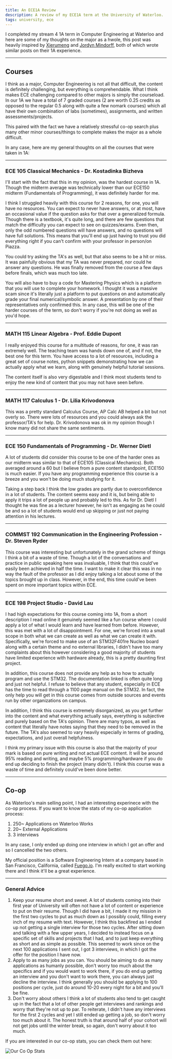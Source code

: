 ```yaml
---
title: An ECE1A Review
description: A review of my ECE1A term at the University of Waterloo.
tags: university, ece
---
```


I completed my stream 4 1A term in Computer Engineering at Waterloo and here are some of my thoughts on the major as a hwole, this post was heavily inspired by [Xierumeng](https://xierumeng.github.io/blog/3-2) and [Jordyn Mindorff](https://mindorff.ca/uw-ece-1a-review-fall-2023/), both of which wrote similar posts on their 1A experience.

---

## Courses

I think as a major, Computer Engineering is not all that difficult, the content is definitely challenging, but everything is comprehendable. What I think makes ECE challenging compared to other majors is simply the courseload. In our 1A we have a total of 7 graded courses (2 are worth 0.25 credits as opposed to the regular 0.5 along with quite a few nomark courses) which all have their own combination of labs (sometimes), assignments, and written assessments/projects.

This paired with the fact we have a relatively stressful co-op search plus many other minor courses/things to complete makes the major as a whole difficult.

In any case, here are my general thoughts on all the courses that were taken in 1A:

---

### ECE 105 Classical Mechanics - Dr. Kostadinka Bizheva

I'll start with the fact that this in my opinion, was the hardest course in 1A. Though the midterm average was technically lower than our ECE150 midterm (Fundamentals of Programming), it was definitely harder for me.

I think I struggled heavily with this course for 2 reasons, for one, you will have no resources. You can expect to never have answers, or at most, have an occasional value if the question asks for that over a generalized formula. Though there is a textbook, it's quite long, and there are few questions that match the difficulty you can expect to see on quizzes/exams. Even then, only the odd numbered questions will have answers, and no questions will have full solutions. This means that you'll end up just having to trust you did everything right if you can't confirm with your professor in person/on Piazza.

You could try asking the TA's as well, but that also seems to be a hit or miss. It was painfully obvious that my TA was never prepared, nor could he answer any questions. He was finally removed from the course a few days before finals, which was much too late.

You will also have to buy a code for Mastering Physics which is a platform that you will use to complete your homework. I thought it was a massive scam since it's literally just a platform to put questions on and automatically grade your final numerical/symbolic answer. A presentation by one of their representatives only confirmed this. In any case, this will be one of the harder courses of the term, so don't worry if you're not doing as well as you'd hope.

---

### MATH 115 Linear Algebra - Prof. Eddie Dupont

I really enjoyed this course for a multitude of reasons, for one, it was ran extremely well. The teaching team was hands down one of, and if not, the best one for this term. You have access to a lot of resources, including a great set of course notes, python snippets demonstrating how we can actually apply what we learn, along with genuinely helpful tutorial sessions.

The content itself is also very digestable and I think most students tend to enjoy the new kind of content that you may not have seen before.

---

### MATH 117 Calculus 1 - Dr. Lilia Krivodonova

This was a pretty standard Calculus Course, AP Calc AB helped a bit but not overly so. There were lots of resources and you could always ask the professor/TA's for help. Dr. Krivodonova was ok in my opinion though I know many did not share the same sentiments.

---

### ECE 150 Fundamentals of Programming - Dr. Werner Dietl

A lot of students did consider this course to be one of the harder ones as our midterm was similar to that of ECE105 (Classical Mechanics). Both averaged around a 60 but I believe from a pure content standpoint, ECE150 is much easier. If you have any programming experience this course is a breeze and you won't be doing much studying for it.

Taking a step back I think the low grades are partly due to overconfidence in a lot of students. The content seems easy and it is, but being able to apply it trips a lot of people up and probably led to this. As for Dr. Dietl I thought he was fine as a lecturer however, he isn't as engaging as he could be and so a lot of students would end up skipping or just not paying attention in his lectures.

---

### COMMST 192 Communication in the Engineering Profession - Dr. Steven Ryder

This course was interesting but unfortunately in the grand scheme of things I think a bit of a waste of time. Though a lot of the conversations and practice in public speaking here was invaluable, I think that this could've easily been achieved in half the time. I want to make it clear this was in no way the fault of the professor as I did enjoy talking a lot about some of the topics brought up in class. However, in the end, this time could've been spent on more important topics within ECE.

---

### ECE 198 Project Studio - David Lau

I had high expectations for this course coming into 1A, from a short description I read online it genuinely seemed like a fun course where I could apply a lot of what I would learn and have learned from before. However, this was met with a lot of disappointment. For one, we're forced into a small scope in both what we can create as well as what we can create it with. Specifically, we're forced to make use of an STM32F401re Nucleo board along with a certain theme and no external libraries, I didn't have too many complaints about this however considering a good majority of students have limited experience with hardware already, this is a pretty daunting first project.

In addition, this course does not provide any help as to how to actually program and use the STM32. The documentation linked is often quite long and just not helpful. I refuse to believe that any student, especially in ECE has the time to read through a 1100 page manual on the STM32. In fact, the only help you will get in this course comes from outside sources and events run by other organizations on campus.

In addition, I think this course is extremely disorganized, as you get further into the content and what everything actually says, everything is subjective and purely based on the TA's opinion. There are many typos, as well as content that literally have notes saying that they need to be removed in the future. The TA's also seemed to vary heavily especially in terms of grading, expectations, and just overall helpfulness. 

I think my primary issue with this course is also that the majority of your mark is based on pure writing and not actual ECE content. It will be around 95% reading and writing, and maybe 5% programming/hardware if you do end up deciding to finish the project (many didn't). I think this course was a waste of time and definitely could've been done better.

---

## Co-op

As Waterloo's main selling point, I had an interesting experinece with the co-op process. If you want to know the stats of my co-op application process:

1. 250~ Applications on Waterloo Works
2. 20~ External Applications
3. 3 interviews

In any case, I only ended up doing one interview in which I got an offer and so I cancelled the two others. 

My official position is a Software Engineering Intern at a company based in San Francisco, California, called [Fuego.io](https://fuego.io). I'm really excited to start working there and I think it'll be a great experience.

---

### General Advice

1. Keep your resume short and sweet.
A lot of students coming into their first year of University will often not have a lot of content or experience to put on their resume. Though I did have a bit, I made it my mission in the first two cycles to put as much down as I possibly could, filling every inch of my resume with text. However, I think this backfired as I ended up not getting a single interview for those two cycles. After sitting down and talking with a few upper years, I decided to instead focus on a specific set of skills and projects that I had, and to just keep everything as short and as simple as possible. This seemed to work since on the next 100 applications I sent out, I got 3 interviews, in which I got the offer for the position I have now.
2. Apply to as many jobs as you can.
You should be aiming to do as many applications as humanly possible, don't worry too much about the specifics and if you would want to work there, if you do end up getting an interview and you don't want to work there, you can always just decline the interview. I think generally you should be applying to 100 positions per cycle, just do around 10-20 every night for a bit and you'll be fine.
3. Don't worry about others
I think a lot of students also tend to get caught up in the fact that a lot of other people get interviews and rankings and worry that they're not up to par. To reiterate, I didn't have any interviews for the first 2 cycles and yet I still ended up getting a job, so don't worry too much about it. The honest truth is that around half of your cohort will not get jobs until the winter break, so again, don't worry about it too much.

If you are interested in our co-op stats, you can check them out here:

![Our Co Op Stats](https://i.imgur.com/jVG2hYz.png)
